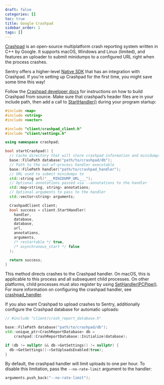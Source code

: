 ```yaml
---
draft: false
categories: []
toc: true
title: Google Crashpad
sidebar_order: 1
tags: []
---
```

[Crashpad](https://chromium.googlesource.com/crashpad/crashpad/+/master/README.md)
is an open-source multiplatform crash reporting system written in C++ by Google.
It supports macOS, Windows and Linux (limited), and features an uploader to
submit minidumps to a configured URL right when the process crashes.

<Alert level="info" title="Heads Up"><markdown>

Sentry offers a higher-level [Native SDK](/platforms/native/) that has an integration with
Crashpad. If you're setting up Crashpad for the first time, you might save some
time this way!

</markdown></Alert>


Follow the [Crashpad developer docs](https://chromium.googlesource.com/crashpad/crashpad/+/HEAD/doc/developing.md) for instructions on how to build Crashpad from source. Make sure that crashpad’s header files are in your include path, then add a call to [StartHandler()](https://crashpad.chromium.org/doxygen/classcrashpad_1_1CrashpadClient.html#a810ad9941bedba543bf60507c31c55da) during your program startup:

```cpp
#include <map>
#include <string>
#include <vector>

#include "client/crashpad_client.h"
#include "client/settings.h"

using namespace crashpad;

bool startCrashpad() {
  // Cache directory that will store crashpad information and minidumps
  base::FilePath database("path/to/crashpad/db");
  // Path to the out-of-process handler executable
  base::FilePath handler("path/to/crashpad_handler");
  // URL used to submit minidumps to
  std::string url("___MINIDUMP_URL___");
  // Optional annotations passed via --annotations to the handler
  std::map<string, string> annotations;
  // Optional arguments to pass to the handler
  std::vector<string> arguments;

  CrashpadClient client;
  bool success = client.StartHandler(
    handler,
    database,
    database,
    url,
    annotations,
    arguments,
    /* restartable */ true,
    /* asynchronous_start */ false
  );

  return success;
}
```

This method directs crashes to the Crashpad handler. On macOS, this is applicable to this process and all subsequent child processes. On other platforms, child processes must also register by using [SetHandlerIPCPipe()](https://crashpad.chromium.org/doxygen/classcrashpad_1_1CrashpadClient.html#a9f1d5d38e9b4f5781e3821551dcc39d5). For more information on configuring the crashpad handler, see [crashpad_handler](https://chromium.googlesource.com/crashpad/crashpad/+/HEAD/handler/crashpad_handler.md).

If you also want Crashpad to upload crashes to Sentry, additionally configure the Crashpad database for automatic uploads:

```cpp
// #include "client/crash_report_database.h"

base::FilePath database("path/to/crashpad/db");
std::unique_ptr<CrashReportDatabase> db =
    crashpad::CrashReportDatabase::Initialize(database);

if (db != nullptr && db->GetSettings() != nullptr) {
  db->GetSettings()->SetUploadsEnabled(true);
}
```

By default, the crashpad handler will limit uploads to one per hour. To disable this limitation, pass the `--no-rate-limit` argument to the handler:

```cpp
arguments.push_back("--no-rate-limit");
```
